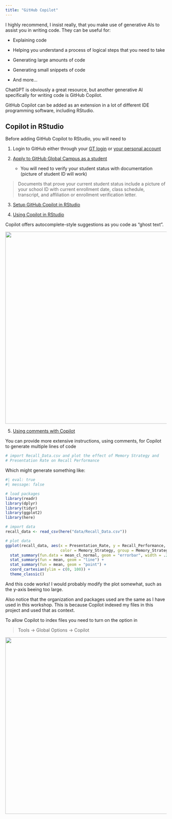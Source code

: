 ```yaml
---
title: "GitHub Copilot"
---
```


I highly recommend, I insist really, that you make use of generative AIs to assist you in writing code. They can be useful for:

-   Explaining code

-   Helping you understand a process of logical steps that you need to take

-   Generating large amounts of code

-   Generating small snippets of code

-   And more...

ChatGPT is obviously a great resource, but another generative AI specifically for writing code is GitHub Copilot.

GitHub Copilot can be added as an extension in a lot of different IDE programming software, including RStudio.

## Copilot in RStudio

Before adding GitHub Copilot to RStudio, you will need to

1.  Login to GitHub either through your [GT login](https://github.gatech.edu/){target="_blank"} or [your personal account](https://github.com){target="_blank"}

2.  [Apply to GitHub Global Campus as a student](https://docs.github.com/en/education/explore-the-benefits-of-teaching-and-learning-with-github-education/github-global-campus-for-students/apply-to-github-global-campus-as-a-student){taget="_blank"}

    -   You will need to verify your student status with documentation (picture of student ID will work)

> Documents that prove your current student status include a picture of your school ID with current enrollment date, class schedule, transcript, and affiliation or enrollment verification letter.

3.  [Setup GitHub Copilot in RStudio](https://docs.posit.co/ide/user/ide/guide/tools/copilot.html#prerequisites){taget="_blank"}

4.  [Using Copilot in RStudio](https://docs.posit.co/ide/user/ide/guide/tools/copilot.html#using-copilot){taget="_blank"}

Copilot offers autocomplete-style suggestions as you code as “ghost text”. 

![](images/copilot-rstudio.png){width="600"}

5.  [Using comments with Copilot](https://docs.posit.co/ide/user/ide/guide/tools/copilot.html#comments){taget="_blank"}

You can provide more extensive instructions, using comments, for Copilot to generate multiple lines of code

```r
# import Recall_Data.csv and plot the effect of Memory Strategy and
# Presentation Rate on Recall Performance
```

Which might generate something like:

```r
#| eval: true
#| message: false

# load packages
library(readr)
library(dplyr)
library(tidyr)
library(ggplot2)
library(here)

# import data
recall_data <- read_csv(here("data/Recall_Data.csv"))

# plot data
ggplot(recall_data, aes(x = Presentation_Rate, y = Recall_Performance, 
                        color = Memory_Strategy, group = Memory_Strategy)) +
  stat_summary(fun.data = mean_cl_normal, geom = "errorbar", width = .25) +
  stat_summary(fun = mean, geom = "line") +
  stat_summary(fun = mean, geom = "point") +
  coord_cartesian(ylim = c(0, 100)) +
  theme_classic()
```

And this code works! I would probably modify the plot somewhat, such as the y-axis beeing too large.

Also notice that the organization and packages used are the same as I have used in this workshop. This is because Copilot indexed my files in this project and used that as context.

To allow Copilot to index files you need to turn on the option in

> Tools -\> Global Options -\> Copilot

![](images/copilot-settings.png){width="552"}
